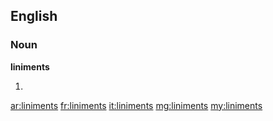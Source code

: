 ==English==

===Noun===
'''liniments'''

# {{plural of|[[liniment]]}}

[[ar:liniments]]
[[fr:liniments]]
[[it:liniments]]
[[mg:liniments]]
[[my:liniments]]